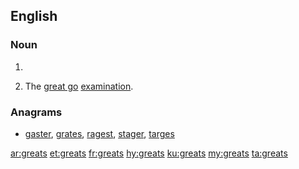 ==English==

===Noun===
{{head|en|noun plural form}}

# {{plural of|great|lang=en}}
# {{context|UK|slang|universities|dated|lang=en}} The [[great go]] [[examination]].

===Anagrams===
* [[gaster#English|gaster]], [[grates#English|grates]], [[ragest#English|ragest]], [[stager#English|stager]], [[targes#English|targes]]

[[ar:greats]]
[[et:greats]]
[[fr:greats]]
[[hy:greats]]
[[ku:greats]]
[[my:greats]]
[[ta:greats]]